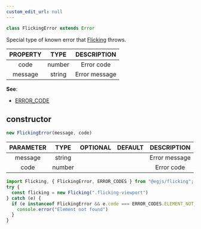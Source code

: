 ```yaml
---
custom_edit_url: null
---
```


```ts
class FlickingError extends Error
```

<div>

</div>

Special type of known error that [Flicking](Flicking) throws.

|PROPERTY|TYPE|DESCRIPTION|
|:---:|:---:|:---:|
|code|number|Error code|
|message|string|Error message|

**See**:
- [ERROR_CODE](Constants#ERROR_CODE)

## constructor
```ts
new FlickingError(message, code)
```

<div>

</div>

|PARAMETER|TYPE|OPTIONAL|DEFAULT|DESCRIPTION|
|:---:|:---:|:---:|:---:|:---:|
|message|string|||Error message|
|code|number|||Error code|

```ts
import Flicking, { FlickingError, ERROR_CODES } from "@egjs/flicking";
try {
  const flicking = new Flicking(".flicking-viewport")
} catch (e) {
  if (e instanceof FlickingError && e.code === ERROR_CODES.ELEMENT_NOT_FOUND) {
    console.error("Element not found")
  }
}
```

